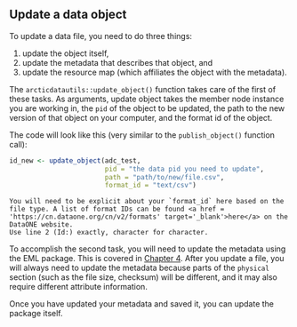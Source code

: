 ## Update a data object

To update a data file, you need to do three things:

1)  update the object itself, 
2)  update the metadata that describes that object, and
3)  update the resource map (which affiliates the object with the metadata).

The `arcticdatautils::update_object()` function takes care of the first of these tasks. As arguments, update object takes the member node instance you are working in, the `pid` of the object to be updated, the path to the new version of that object on your computer, and the format id of the object.

The code will look like this (very similar to the `publish_object()` function call):

```r
id_new <- update_object(adc_test, 
                        pid = "the data pid you need to update",
                        path = "path/to/new/file.csv",
                        format_id = "text/csv")
```


```block
You will need to be explicit about your `format_id` here based on the file type. A list of format IDs can be found <a href = 'https://cn.dataone.org/cn/v2/formats' target='_blank'>here</a> on the DataONE website.
Use line 2 (Id:) exactly, character for character.
```


To accomplish the second task, you will need to update the metadata using the EML package. This is covered in <a href = 'https://nceas.github.io/datateam-training/training/editing-eml.html' target='_blank'>Chapter 4</a>. After you update a file, you will always need to update the metadata because parts of the `physical` section (such as the file size, checksum) will be different, and it may also require different attribute information.

Once you have updated your metadata and saved it, you can update the package itself.
